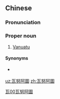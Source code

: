 {{also|瓦努阿图}}
==Chinese==
{{zh-forms|s=瓦努阿图|gloss=-}}

===Pronunciation===
{{zh-pron
|m=Wǎnǔ'ātú
|c=ngaa5 nou5 aa3 tou4
|mn=qz,xm,zz:Óa-nó͘-a-tô͘
|cat=pn
}}

===Proper noun===
{{zh-proper noun}}

# {{lb|zh|Mainland China}} [[Vanuatu]]

====Synonyms====
* {{qualifier|Taiwan}} {{zh-l|萬那杜}}

[[Category:zh:Countries|瓦00瓦努阿圖]]

[[uz:瓦努阿圖]]
[[zh:瓦努阿圖]]
